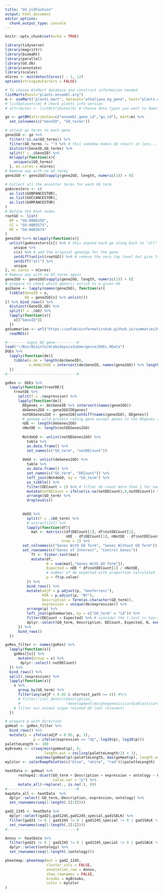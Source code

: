 ```yaml
---
title: "GO_oldFashion"
output: html_document
editor_options: 
  chunk_output_type: console
---
```


```r
knitr::opts_chunk$set(echo = TRUE)
```

```r
library(tidyverse)
library(magrittr)
library(biomaRt)
library(parallel)
library(GO.db)
library(annotate)
library(scales)
nCores <- min(detectCores() - 1, 12)
options(stringsAsFactors = FALSE)
```

```r
# To choose BioMart database and construct information needed
listMarts(host="plants.ensembl.org")
m <- useMart("plants_mart", dataset="athaliana_eg_gene", host="plants.ensembl.org")
# listDatasets(m) # check plants info version 
# attributes <- listAttributes(m) # Choose data types you want to download

go <- getBM(attributes=c("ensembl_gene_id","go_id"), mart=m) %>% 
  set_colnames(c("GeneID", "GO_terms"))
```

```r
# attach go terms to each gene
gene2GO <- go %>%
  filter(!is.na(GO_terms)) %>%
  filter(GO_terms != "") %>% # this somehow makes GO result in less...
  distinct(GeneID,GO_terms) %>% 
  split(f = .$GeneID) %>%
  mclapply(function(x){
    unique(x$GO_terms)
  }, mc.cores = nCores)
# Remove any with no GO terms
gene2GO <- gene2GO[vapply(gene2GO, length, numeric(1)) > 0]
```

```r
# Collect all the ancestor terms for each GO term
goAncestors <- c(
  as.list(GOBPANCESTOR),
  as.list(GOCCANCESTOR),
  as.list(GOMFANCESTOR)
)
# Define the Root nodes
rootGO <- list(
  BP = "GO:0008150",
  CC = "GO:0005575",
  MF = "GO:0003674"
)
gene2GO %<>% mclapply(function(x){
  unlist(goAncestors[x]) %>% # this expand each go along back to "all" node, but start with 1 step upper level
    unique %>%
    c(x) %>% # add the original gene2go for the gene
    setdiff(unlist(rootGO)) %>% # remove the very top level but give free level yo choose with additional info in goSummaries
    setdiff("all") %>% 
    unique
}, mc.cores = nCores)
# Remove any with no GO terms again
gene2GO <- gene2GO[vapply(gene2GO, length, numeric(1)) > 0]
# prepare to check which gene(s) enrich to a given GO
go2Gene <- lapply(names(gene2GO), function(x){
  tibble(GeneID = x,
         GO = gene2GO[x] %>% unlist())
}) %>% bind_rows() %>% 
  distinct(GeneID,GO) %>%
  split(f = .$GO) %>%
  lapply(function(x){
    x[["GeneID"]]
  }) 
goSummaries <- url("https://uofabioinformaticshub.github.io/summaries2GO/data/goSummaries.RDS") %>%
  readRDS()
```

```r
#---------input DE gene----------#
load("~/Box/Bioinfo/ArabidopsisSubmergence/DGEs.RData")
DGEs %>% 
  lapply(function(de){
    tibble(n.de = length(de$GeneID),
           n.deWithGO = intersect(de$GeneID, names(gene2GO)) %>% length())
  })
#--------------------------------#

goRes <- DGEs %>% 
  lapply(function(treatDE){
    treatDE %>% 
      split(f = .$expression) %>% 
      lapply(function(de){
        DEgenes <- de$GeneID %>% intersect(names(gene2GO))
        deGenes2GO <- gene2GO[DEgenes]
        notDEGenes2GO <- gene2GO[setdiff(names(gene2GO), DEgenes)] 
        # genome wild protein coding gene except genes in the DEgenes as background
        nDE <- length(deGenes2GO)
        nNotDE <- length(notDEGenes2GO)
        
        NotdeGO <- unlist(notDEGenes2GO) %>% 
          table %>%
          as.data.frame() %>%
          set_names(c("GO_term", "notDECount")) 
        
        deGO <- unlist(deGenes2GO) %>% 
          table %>%
          as.data.frame() %>%
          set_names(c("GO_term", "DECount")) %>%
          left_join(NotdeGO, by = "GO_term") %>%
          as_tibble() %>%
          filter(DECount > 1) %>% # filter de count more than 1 for each go terms
          mutate(notDECount = ifelse(is.na(notDECount),0,notDECount)) %>% # avoid NA as a given GO associated gene all in DE 
          arrange(GO_term) %>%
          droplevels() 
          
        
        deGO %>%
          split(f = .$GO_term) %>%
          # extract(127) %>%
          lapply(function(df){
            mat <- matrix(c(df$DECount[1], df$notDECount[1],
                            nDE - df$DECount[1], nNotDE - df$notDECount[1]),
                          nrow = 2) %>% 
        set_colnames(c("Genes With GO Term", "Genes Without GO Term")) %>% 
        set_rownames(c("Genes of Interest", "Control Genes"))
            ft <- fisher.test(mat)
            mutate(df, 
                   N = sum(mat[,"Genes With GO Term"]),
                   Expected = nDE * df$notDECount[1] / nNotDE,
                   # number of de expected with proportion calculated in control set
                   p = ft$p.value)
          }) %>%
          bind_rows() %>%
          mutate(adjP = p.adjust(p, "bonferroni"),
                 FDR = p.adjust(p, "BY"),
                 Description = Term(as.character(GO_term)),
                 expression = unique(de$expression)) %>%
          arrange(p) %>%
          left_join(goSummaries, by = c("GO_term" = "id")) %>%
          filter(DECount > Expected) %>% # consider the t.test is two-sided
          dplyr::select(GO_term, Description, DECount, Expected, N, everything())
      }) %>% 
      bind_rows()
  })
```

```r
goRes_filter <- names(goRes) %>% 
  lapply(function(x){
    goRes[[x]] %>% 
      mutate(Group = x) %>% 
       dplyr::select(-notDECount)
  }) %>% 
  bind_rows() %>% 
  split(.$expression) %>% 
  lapply(function(x){
    x %>% 
      group_by(GO_term) %>% 
      filter(any(adjP < 0.05 & shortest_path >= 4)) #%>% 
      # filter(!(str_detect(Description,
      #                     "development|morphogenesis|cardioblast|cardiocyte|muscle|heart|animal|determination| cell |synapse")))
    # filter out animal organ related GO (not relevant)
  }) 
```

```r
# prepare p with direction
goHeat <- goRes_filter %>%
  bind_rows() %>% 
  mutate(p = ifelse(adjP < 0.05, p, 1),
             p = ifelse(expression == "Up",-log10(p), log10(p))) 
paletteLength <- 100
myBreaks <- c(seq(min(goHeat$p), 0, 
                  length.out = ceiling(paletteLength/2) + 1), 
              seq(max(goHeat$p)/paletteLength, max(goHeat$p), length.out=floor(paletteLength/2)))
myColor <- colorRampPalette(c("blue", "white", "red"))(paletteLength)

heatData <- goHeat %>% 
      reshape2::dcast(GO_term + Description + expression + ontology ~ Group,
                      value.var = "p") %>%
      mutate_all(~replace(., is.na(.), 0))
#--------------------------------#
mapdata_all <- heatData  %>% 
  dplyr::select(-GO_term,-Description,-expression,-ontology) %>% 
  set_rownames(seq(1:length(.[[1]])))

gad2_1245 <- heatData %>% 
  dplyr::select(gad21,gad1245,gad1245_special,gad1SALK) %>% 
  filter(gad21 != 0 | gad1245 != 0 | gad1245_special != 0 | gad1SALK != 0) %>% 
  set_rownames(seq(1:length(.[[1]])))
#--------------------------------#

Annos <- heatData %>%
  filter(gad21 != 0 | gad1245 != 0 | gad1245_special != 0 | gad1SALK != 0) %>% # if use gad2_1245
  dplyr::select(ontology) %>% 
  set_rownames(seq(1:length(.$ontology)))

pheatmap::pheatmap(mat = gad2_1245,
                   cluster_cols = FALSE,
                   annotation_row = Annos,
                   show_rownames = FALSE,
                   breaks = myBreaks,
                   color = myColor
) 

```

